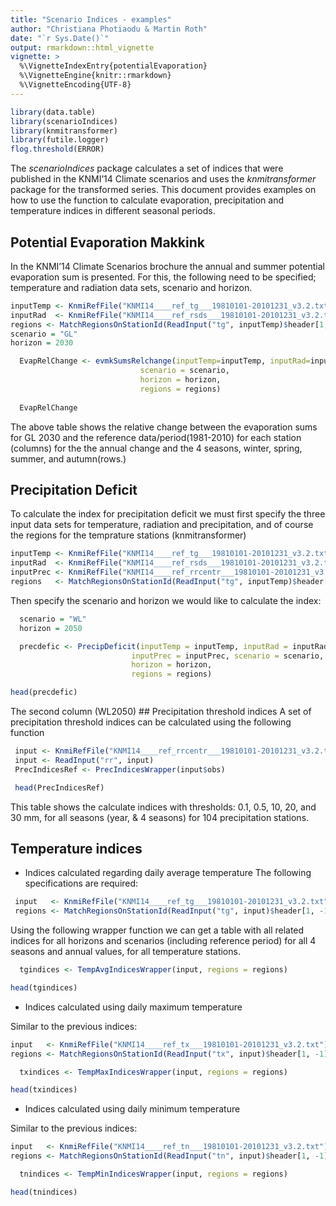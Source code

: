```yaml
---
title: "Scenario Indices - examples"
author: "Christiana Photiaodu & Martin Roth"
date: "`r Sys.Date()`"
output: rmarkdown::html_vignette
vignette: >
  %\VignetteIndexEntry{potentialEvaporation}
  %\VignetteEngine{knitr::rmarkdown}
  %\VignetteEncoding{UTF-8}
---
```

```r
library(data.table)
library(scenarioIndices)
library(knmitransformer)
library(futile.logger)
flog.threshold(ERROR)
```

The *scenarioIndices* package calculates a set of indices that were published in the KNMI'14 Climate scenarios and uses the *knmitransformer* package for the transformed series. This document provides examples on how to use the function to calculate evaporation, precipitation and temperature indices in different seasonal periods. 

## Potential Evaporation Makkink

In the KNMI'14 Climate Scenarios brochure the annual and summer potential evaporation sum is presented. For this, the following need to be specified; temperature and radiation data sets, scenario and horizon.
```r
inputTemp <- KnmiRefFile("KNMI14____ref_tg___19810101-20101231_v3.2.txt")
inputRad  <- KnmiRefFile("KNMI14____ref_rsds___19810101-20101231_v3.2.txt")
regions <- MatchRegionsOnStationId(ReadInput("tg", inputTemp)$header[1, -1])
scenario = "GL"  
horizon = 2030
```

```r
  EvapRelChange <- evmkSumsRelchange(inputTemp=inputTemp, inputRad=inputRad,
                             scenario = scenario,
                             horizon = horizon,
                             regions = regions)
  
  EvapRelChange
```
The above table shows the relative change between the evaporation sums for GL 2030 and the reference data/period(1981-2010) for each station (columns) for the the annual change and the 4 seasons, winter, spring, summer, and autumn(rows.) 

## Precipitation Deficit
To calculate the index for precipitation deficit we must first specify the three input data sets for temperature, radiation and precipitation, and of course the regions for the temprature stations (knmitransformer)
```r

inputTemp <- KnmiRefFile("KNMI14____ref_tg___19810101-20101231_v3.2.txt")
inputRad  <- KnmiRefFile("KNMI14____ref_rsds___19810101-20101231_v3.2.txt")
inputPrec <- KnmiRefFile("KNMI14____ref_rrcentr___19810101-20101231_v3.2.txt")
regions   <- MatchRegionsOnStationId(ReadInput("tg", inputTemp)$header[1, -1])
```
Then specify the scenario and horizon we would like to calculate the index:
```r
  scenario = "WL"
  horizon = 2050

  precdefic <- PrecipDeficit(inputTemp = inputTemp, inputRad = inputRad,
                           inputPrec = inputPrec, scenario = scenario,
                           horizon = horizon,
                           regions = regions)
```

```r
head(precdefic)
```
The second column (WL2050) 
## Precipitation threshold indices
A set of precipitation threshold indices can be calculated using the following function
```r
 input <- KnmiRefFile("KNMI14____ref_rrcentr___19810101-20101231_v3.2.txt")
 input <- ReadInput("rr", input)
 PrecIndicesRef <- PrecIndicesWrapper(input$obs)
```
```r
 head(PrecIndicesRef)
```
This table shows the calculate indices with thresholds: 0.1, 0.5, 10, 20, and 30 mm, for all seasons (year, & 4 seasons) for 104 precipitation stations.

## Temperature indices
* Indices calculated regarding daily average temperature
The following specifications are required:
```r
 input   <- KnmiRefFile("KNMI14____ref_tg___19810101-20101231_v3.2.txt")
 regions <- MatchRegionsOnStationId(ReadInput("tg", input)$header[1, -1])
```
Using the following wrapper function we can get a table with all related indices for all horizons and scenarios (including reference period) for all 4 seasons and annual values, for all temperature stations.
```r
  tgindices <- TempAvgIndicesWrapper(input, regions = regions)

```

```r
head(tgindices)
```

* Indices calculated using daily maximum temperature

Similar to the previous indices:
```r
input   <- KnmiRefFile("KNMI14____ref_tx___19810101-20101231_v3.2.txt")
regions <- MatchRegionsOnStationId(ReadInput("tx", input)$header[1, -1])
```

```r
  txindices <- TempMaxIndicesWrapper(input, regions = regions)
```

```r
head(txindices)
```

* Indices calculated using daily minimum temperature

Similar to the previous indices:
```r
input   <- KnmiRefFile("KNMI14____ref_tn___19810101-20101231_v3.2.txt")
regions <- MatchRegionsOnStationId(ReadInput("tn", input)$header[1, -1])
```

```r
  tnindices <- TempMinIndicesWrapper(input, regions = regions)
```

```r
head(tnindices)
```
